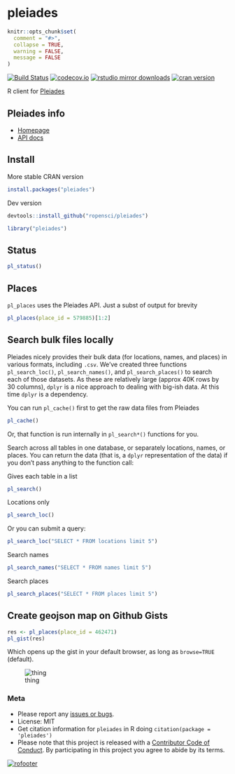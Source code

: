 pleiades
========

```r
knitr::opts_chunk$set(
  comment = "#>",
  collapse = TRUE,
  warning = FALSE, 
  message = FALSE
)
```

[![Build Status](https://travis-ci.org/ropensci/pleiades.svg?branch=master)](https://travis-ci.org/ropensci/pleiades)
[![codecov.io](https://codecov.io/github/ropensci/pleiades/coverage.svg?branch=master)](https://codecov.io/github/ropensci/pleiades?branch=master)
[![rstudio mirror downloads](http://cranlogs.r-pkg.org/badges/pleiades)](https://github.com/metacran/cranlogs.app)
[![cran version](http://www.r-pkg.org/badges/version/pleiades)](https://cran.r-project.org/package=pleiades)

R client for [Pleiades](https://pleiades.stoa.org/home)

## Pleiades info

+ [Homepage](https://pleiades.stoa.org/home)
+ [API docs](http://api.pleiades.stoa.org/)

## Install

More stable CRAN version

```r
install.packages("pleiades")
```

Dev version

```r
devtools::install_github("ropensci/pleiades")
```

```r
library("pleiades")
```

## Status

```r
pl_status()
```

## Places

`pl_places` uses the Pleiades API. Just a subst of output for brevity

```r
pl_places(place_id = 579885)[1:2]
```

## Search bulk files locally

Pleiades nicely provides their bulk data (for locations, names, and places) in various formats, including `.csv`. We've created three functions `pl_search_loc()`, `pl_search_names()`, and `pl_search_places()` to search each of those datasets. As these are relatively large (approx 40K rows by 30 columns), `dplyr` is a nice approach to dealing with big-ish data. At this time `dplyr` is a dependency. 

You can run `pl_cache()` first to get the raw data files from Pleiades

```r
pl_cache()
```

Or, that function is run internally in `pl_search*()` functions for you.

Search across all tables in one database, or separately locations, names, or places. You can return the data (that is, a `dplyr` representation of the data) if you don't pass anything to the function call:

Gives each table in a list

```r
pl_search()
```

Locations only

```r
pl_search_loc()
```

Or you can submit a query:

```r
pl_search_loc("SELECT * FROM locations limit 5")
```

Search names

```r
pl_search_names("SELECT * FROM names limit 5")
```

Search places

```r
pl_search_places("SELECT * FROM places limit 5")
```

## Create geojson map on Github Gists

```r
res <- pl_places(place_id = 462471)
pl_gist(res)
```

Which opens up the gist in your default browser, as long as `browse=TRUE` (default).

![thing](http://f.cl.ly/items/251s021t0c020u0K3942/Screen%20Shot%202014-07-31%20at%2010.34.02%20AM.png)

### Meta

* Please report any [issues or bugs](https://github.com/ropensci/pleiades/issues).
* License: MIT
* Get citation information for `pleiades` in R doing `citation(package = 'pleiades')`
* Please note that this project is released with a [Contributor Code of Conduct](CONDUCT.md). By participating in this project you agree to abide by its terms.

[![rofooter](https://ropensci.org/public_images/github_footer.png)](https://ropensci.org)
